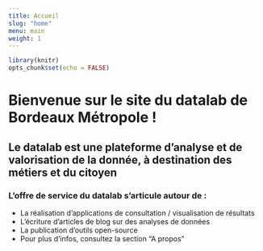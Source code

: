 ```yaml
---
title: Accueil
slug: "home"
menu: main
weight: 1
---
```


```r
library(knitr)
opts_chunk$set(echo = FALSE)
```

# Bienvenue sur le site du datalab de Bordeaux Métropole !

## Le datalab est une plateforme d'analyse et de valorisation de la donnée, à destination des métiers et du citoyen

### L'offre de service du datalab s'articule autour de :

::: {.timeline}

* La réalisation d'applications de consultation / visualisation de résultats
* L'écriture d'articles de blog sur des analyses de données
* La publication d'outils open-source
* Pour plus d'infos, consultez la section "A propos"


:::